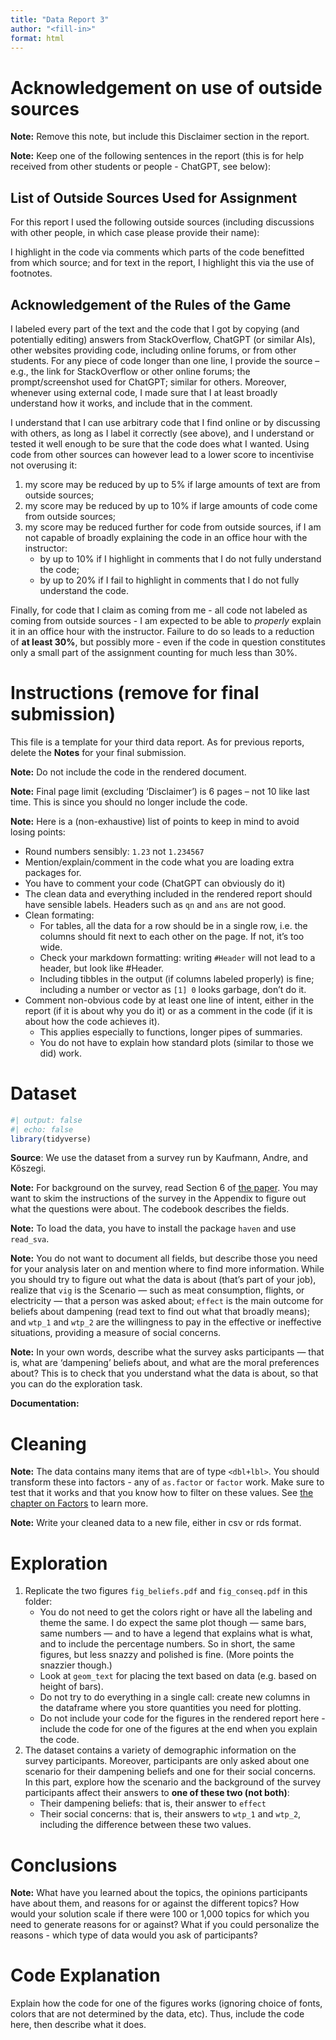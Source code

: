 ```yaml
---
title: "Data Report 3"
author: "<fill-in>"
format: html
---
```


# Acknowledgement on use of outside sources

**Note:** Remove this note, but include this Disclaimer section in the report.

**Note:** Keep one of the following sentences in the report (this is for help received from other students or people - ChatGPT, see below):

## List of Outside Sources Used for Assignment

For this report I used the following outside sources (including discussions with other people, in which case please provide their name):

I highlight in the code via comments which parts of the code benefitted from which source; and for text in the report, I highlight this via the use of footnotes.

## Acknowledgement of the Rules of the Game

I labeled every part of the text and the code that I got by copying (and potentially editing) answers from StackOverflow, ChatGPT (or similar AIs), other websites providing code, including online forums, or from other students. For any piece of code longer than one line, I provide the source -- e.g., the link for StackOverflow or other online forums; the prompt/screenshot used for ChatGPT; similar for others. Moreover, whenever using external code, I made sure that I at least broadly understand how it works, and include that in the comment.

I understand that I can use arbitrary code that I find online or by discussing with others, as long as I label it correctly (see above), and I understand or tested it well enough to be sure that the code does what I wanted. Using code from other sources can however lead to a lower score to incentivise not overusing it:

1. my score may be reduced by up to 5% if large amounts of text are from outside sources;
2. my score may be reduced by up to 10% if large amounts of code come from outside sources; 
3. my score may be reduced further for code from outside sources, if I am not capable of broadly explaining the code in an office hour with the instructor:
    - by up to 10% if I highlight in comments that I do not fully understand the code;
    - by up to 20% if I fail to highlight in comments that I do not fully understand the code.

Finally, for code that I claim as coming from me - all code not labeled as coming from outside sources - I am expected to be able to *properly* explain it in an office hour with the instructor. Failure to do so leads to a reduction of **at least 30%**, but possibly more - even if the code in question constitutes only a small part of the assignment counting for much less than 30%. 

# Instructions (remove for final submission)

This file is a template for your third data report. As for previous reports, delete the **Notes** for your final submission.

**Note:** Do not include the code in the rendered document.

**Note:** Final page limit (excluding 'Disclaimer') is 6 pages -- not 10 like last time. This is since you should no longer include the code.

**Note:** Here is a (non-exhaustive) list of points to keep in mind to avoid losing points: 

- Round numbers sensibly: `1.23` not `1.234567`
- Mention/explain/comment in the code what you are loading extra packages for.
- You have to comment your code (ChatGPT can obviously do it)
- The clean data and everything included in the rendered report should have sensible labels. Headers such as `qn` and `ans` are not good.
- Clean formating:
    - For tables, all the data for a row should be in a single row, i.e. the columns should fit next to each other on the page. If not, it's too wide.
    - Check your markdown formatting: writing `#Header` will not lead to a header, but look like #Header.
    - Including tibbles in the output (if columns labeled properly) is fine; including a number or vector as `[1] 0` looks garbage, don't do it.
- Comment non-obvious code by at least one line of intent, either in the report (if it is about why you do it) or as a comment in the code (if it is about how the code achieves it).
    - This applies especially to functions, longer pipes of summaries.
    - You do not have to explain how standard plots (similar to those we did) work.
    

# Dataset

```r
#| output: false
#| echo: false
library(tidyverse)
```

**Source**: We use the dataset from a survey run by Kaufmann, Andre, and Kőszegi.

**Note:** For background on the survey, read Section 6 of [the paper](https://trichotomy.xyz/publication/understanding-markets-with-srcs/understanding-markets-with-SRCs.pdf). You may want to skim the instructions of the survey in the Appendix to figure out what the questions were about. The codebook describes the fields.

**Note:** To load the data, you have to install the package `haven` and use `read_sva`.

**Note:** You do not want to document all fields, but describe those you need for your analysis later on and mention where to find more information. While you should try to figure out what the data is about (that's part of your job), realize that `vig` is the Scenario — such as meat consumption, flights, or electricity — that a person was asked about; `effect` is the main outcome for beliefs about dampening (read text to find out what that broadly means); and `wtp_1` and `wtp_2` are the willingness to pay in the effective or ineffective situations, providing a measure of social concerns.

**Note:** In your own words, describe what the survey asks participants — that is, what are 'dampening' beliefs about, and what are the moral preferences about? This is to check that you understand what the data is about, so that you can do the exploration task.

**Documentation:**

# Cleaning

**Note:** The data contains many items that are of type `<dbl+lbl>`. You should transform these into factors - any of `as.factor` or `factor` work. Make sure to test that it works and that you know how to filter on these values. See [the chapter on Factors](https://r4ds.hadley.nz/factors.html) to learn more.

**Note:** Write your cleaned data to a new file, either in csv or rds format.

# Exploration

1.  Replicate the two figures `fig_beliefs.pdf` and `fig_conseq.pdf` in this folder:
    -   You do not need to get the colors right or have all the labeling and theme the same. I do expect the same plot though — same bars, same numbers — and to have a legend that explains what is what, and to include the percentage numbers. So in short, the same figures, but less snazzy and polished is fine. (More points the snazzier though.)
    -   Look at `geom_text` for placing the text based on data (e.g. based on height of bars).
    -   Do not try to do everything in a single call: create new columns in the dataframe where you store quantities you need for plotting.
    -   Do not include your code for the figures in the rendered report here - include the code for one of the figures at the end when you explain the code.
2.  The dataset contains a variety of demographic information on the survey participants. Moreover, participants are only asked about one scenario for their dampening beliefs and one for their social concerns. In this part, explore how the scenario and the background of the survey participants affect their answers to **one of these two (not both)**:
    -   Their dampening beliefs: that is, their answer to `effect`
    -   Their social concerns: that is, their answers to `wtp_1` and `wtp_2`, including the difference between these two values.

# Conclusions

**Note:** What have you learned about the topics, the opinions participants have about them, and reasons for or against the different topics? How would your solution scale if there were 100 or 1,000 topics for which you need to generate reasons for or against? What if you could personalize the reasons - which type of data would you ask of participants?

# Code Explanation

Explain how the code for one of the figures works (ignoring choice of fonts, colors that are not determined by the data, etc). Thus, include the code here, then describe what it does. 
